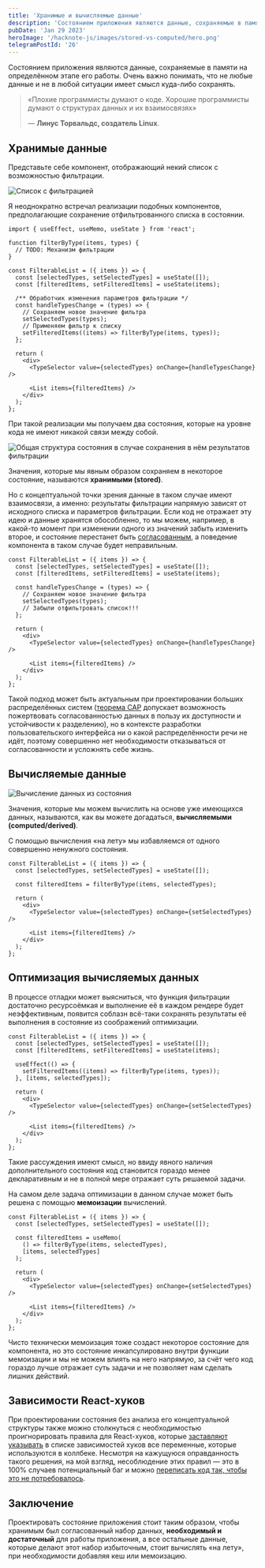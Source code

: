 ```yaml
---
title: 'Хранимые и вычисляемые данные'
description: 'Состоянием приложения являются данные, сохраняемые в памяти на определённом этапе его работы. Очень важно понимать, что не любые данные и не в любой ситуации имеет смысл куда-либо сохранять.'
pubDate: 'Jan 29 2023'
heroImage: '/hacknote-js/images/stored-vs-computed/hero.png'
telegramPostId: '26'
---
```


Состоянием приложения являются данные, сохраняемые в памяти на определённом этапе его работы. Очень важно понимать, что не любые данные и не в любой ситуации имеет смысл куда-либо сохранять.

> «Плохие программисты думают о коде. Хорошие программисты думают о структурах данных и их взаимосвязях»
>
> — **Линус Торвальдс, создатель Linux**.

## Хранимые данные

Представьте себе компонент, отображающий некий список с возможностью фильтрации.

![Список с фильтрацией](/hacknote-js/images/stored-vs-computed/filterable-list.png)

Я неоднократно встречал реализации подобных компонентов, предполагающие сохранение отфильтрованного списка в состоянии.

```tsx
import { useEffect, useMemo, useState } from 'react';

function filterByType(items, types) {
  // TODO: Механизм фильтрации
}

const FilterableList = ({ items }) => {
  const [selectedTypes, setSelectedTypes] = useState([]);
  const [filteredItems, setFilteredItems] = useState(items);

  /** Обработчик изменения параметров фильтрации */
  const handleTypesChange = (types) => {
    // Сохраняем новое значение фильтра
    setSelectedTypes(types);
    // Применяем фильтр к списку
    setFilteredItems((items) => filterByType(items, types));
  };

  return (
    <div>
      <TypeSelector value={selectedTypes} onChange={handleTypesChange} />

      <List items={filteredItems} />
    </div>
  );
};
```

При такой реализации мы получаем два состояния, которые на уровне кода не имеют никакой связи между собой.

![Общая структура состояния в случае сохранения в нём результатов фильтрации](/hacknote-js/images/stored-vs-computed/stored.png)

Значения, которые мы явным образом сохраняем в некоторое состояние, называются **хранимыми (stored)**.

Но с концептуальной точки зрения данные в таком случае имеют взаимосвязи, а именно: результаты фильтрации напрямую зависят от исходного списка и параметров фильтрации. Если код не отражает эту идею и данные хранятся обособленно, то мы можем, например, в какой-то момент при изменении одного из значений забыть изменить второе, и состояние перестанет быть [согласованным](https://ru.wikipedia.org/wiki/Согласованность_данных), а поведение компонента в таком случае будет неправильным.

```tsx
const FilterableList = ({ items }) => {
  const [selectedTypes, setSelectedTypes] = useState([]);
  const [filteredItems, setFilteredItems] = useState(items);

  const handleTypesChange = (types) => {
    // Сохраняем новое значение фильтра
    setSelectedTypes(types);
    // Забыли отфильтровать список!!!
  };

  return (
    <div>
      <TypeSelector value={selectedTypes} onChange={handleTypesChange} />

      <List items={filteredItems} />
    </div>
  );
};
```

Такой подход может быть актуальным при проектировании больших распределённых систем ([теорема CAP](https://ru.wikipedia.org/wiki/Теорема_CAP) допускает возможность пожертвовать согласованностью данных в пользу их доступности и устойчивости к разделению), но в контексте разработки пользовательского интерфейса ни о какой распределённости речи не идёт, поэтому совершенно нет необходимости отказываться от согласованности и усложнять себе жизнь.

## Вычисляемые данные

![Вычисление данных из состояния](/hacknote-js/images/stored-vs-computed/computed.png)

Значения, которые мы можем вычислить на основе уже имеющихся данных, называются, как вы можете догадаться, **вычисляемыми (computed/derived)**.

С помощью вычисления «на лету» мы избавляемся от одного совершенно ненужного состояния.

```tsx ins={4}
const FilterableList = ({ items }) => {
  const [selectedTypes, setSelectedTypes] = useState([]);

  const filteredItems = filterByType(items, selectedTypes);

  return (
    <div>
      <TypeSelector value={selectedTypes} onChange={setSelectedTypes} />

      <List items={filteredItems} />
    </div>
  );
};
```

## Оптимизация вычисляемых данных

В процессе отладки может выясниться, что функция фильтрации достаточно ресурсоёмкая и выполнение её в каждом рендере будет неэффективным, появится соблазн всё-таки сохранять результаты её выполнения в состояние из соображений оптимизации.

```tsx ins={3} ins={5-7}
const FilterableList = ({ items }) => {
  const [selectedTypes, setSelectedTypes] = useState([]);
  const [filteredItems, setFilteredItems] = useState(items);

  useEffect(() => {
    setFilteredItems((items) => filterByType(items, types));
  }, [items, selectedTypes]);

  return (
    <div>
      <TypeSelector value={selectedTypes} onChange={setSelectedTypes} />

      <List items={filteredItems} />
    </div>
  );
};
```

Такие рассуждения имеют смысл, но ввиду явного наличия дополнительного состояния код становится гораздо менее декларативным и не в полной мере отражает суть решаемой задачи.

На самом деле задача оптимизации в данном случае может быть решена с помощью **мемоизации** вычислений.

```tsx ins={4-7}
const FilterableList = ({ items }) => {
  const [selectedTypes, setSelectedTypes] = useState([]);

  const filteredItems = useMemo(
    () => filterByType(items, selectedTypes),
    [items, selectedTypes]
  );

  return (
    <div>
      <TypeSelector value={selectedTypes} onChange={setSelectedTypes} />

      <List items={filteredItems} />
    </div>
  );
};
```

Чисто технически мемоизация тоже создаст некоторое состояние для компонента, но это состояние инкапсулировано внутри функции мемоизации и мы не можем влиять на него напрямую, за счёт чего код гораздо лучше отражает суть задачи и не позволяет нам сделать лишних действий.

## Зависимости React-хуков

При проектировании состояния без анализа его концептуальной структуры также можно столкнуться с необходимостью проигнорировать правила для React-хуков, которые [заставляют указывать](https://ru.reactjs.org/docs/hooks-reference.html#conditionally-firing-an-effect) в списке зависимостей хуков все переменные, которые используются в коллбеке. Несмотря на кажущуюся оправданность такого решения, на мой взгляд, несоблюдение этих правил — это в 100% случаев потенциальный баг и можно [переписать код так, чтобы это не потребовалось](https://stackoverflow.com/questions/66432806/does-the-dependency-array-in-react-hooks-really-need-to-be-exhaustive/71363280#71363280).

## Заключение

Проектировать состояние приложения стоит таким образом, чтобы хранимым был согласованный набор данных, **необходимый и достаточный** для работы приложения, а все остальные данные, которые делают этот набор избыточным, стоит вычислять «на лету», при необходимости добавляя кеш или мемоизацию.
